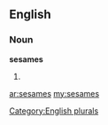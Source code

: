 ==English==

===Noun===
'''sesames'''

# {{plural of|[[sesame]]}}

[[Category:English plurals]]

[[ar:sesames]]
[[my:sesames]]